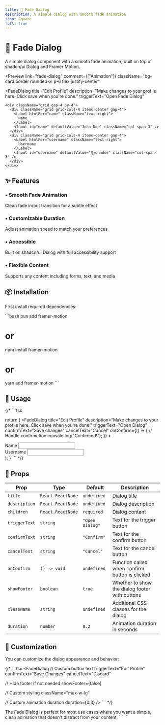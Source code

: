 ```yaml
---
title: 🌟 Fade Dialog
description: A simple dialog with smooth fade animation
icon: Square
full: true
---
```



# 🌟 Fade Dialog

A simple dialog component with a smooth fade animation, built on top of shadcn/ui Dialog and Framer Motion.

<Preview
  link="fade-dialog"
  comment={["Animation"]}
  className="bg-card border rounded-xl p-6 flex justify-center"
>
  <FadeDialog
    title="Edit Profile"
    description="Make changes to your profile here. Click save when you're done."
    triggerText="Open Fade Dialog"
  >
    <div className="grid gap-4 py-4">
      <div className="grid grid-cols-4 items-center gap-4">
        <Label htmlFor="name" className="text-right">
          Name
        </Label>
        <Input id="name" defaultValue="John Doe" className="col-span-3" />
      </div>
      <div className="grid grid-cols-4 items-center gap-4">
        <Label htmlFor="username" className="text-right">
          Username
        </Label>
        <Input id="username" defaultValue="@johndoe" className="col-span-3" />
      </div>
    </div>
  </FadeDialog>
</Preview>

## ✨ Features

<div className="grid grid-cols-1 md:grid-cols-2 gap-4 mt-6">
  <div className="p-4 rounded-lg border bg-card">
    <h3 className="font-semibold flex items-center gap-2">
      <span className="text-primary">•</span> Smooth Fade Animation
    </h3>
    <p className="mt-2 text-sm text-muted-foreground">
      Clean fade in/out transition for a subtle effect
    </p>
  </div>
  <div className="p-4 rounded-lg border bg-card">
    <h3 className="flex items-center gap-2 font-semibold">
      <span className="text-primary">•</span> Customizable Duration
    </h3>
    <p className="text-muted-foreground mt-2 text-sm">
      Adjust animation speed to match your preferences
    </p>
  </div>

  <div className="p-4 rounded-lg border bg-card">
    <h3 className="flex items-center gap-2 font-semibold">
      <span className="text-primary">•</span> Accessible
    </h3>
    <p className="text-muted-foreground mt-2 text-sm">
      Built on shadcn/ui Dialog with full accessibility support
    </p>
  </div>

  <div className="p-4 rounded-lg border bg-card">
    <h3 className="font-semibold flex items-center gap-2">
      <span className="text-primary">•</span> Flexible Content
    </h3>
    <p className="mt-2 text-sm text-muted-foreground">
      Supports any content including forms, text, and media
    </p>
  </div>
</div>

## 📦 Installation

First install required dependencies:

\`\`\`bash
bun add framer-motion
# or
npm install framer-motion
# or
yarn add framer-motion
\`\`\`

## 🧩 Usage

{/* \`\`\`tsx

  return (
    <FadeDialog
      title="Edit Profile"
      description="Make changes to your profile here. Click save when you're done."
      triggerText="Open Dialog"
      confirmText="Save changes"
      cancelText="Cancel"
      onConfirm={() => {
        // Handle confirmation
        console.log("Confirmed!");
      }}
    >
      <div className="grid gap-4 py-4">
        <div className="grid grid-cols-4 items-center gap-4">
          <Label htmlFor="name" className="text-right">
            Name
          </Label>
          <Input id="name" defaultValue="John Doe" className="col-span-3" />
        </div>
        <div className="grid grid-cols-4 items-center gap-4">
          <Label htmlFor="username" className="text-right">
            Username
          </Label>
          <Input id="username" defaultValue="@johndoe" className="col-span-3" />
        </div>
      </div>
    </FadeDialog>
  );
}
\`\`\` */}

## 🔧 Props

| Prop | Type | Default | Description |
|------|------|---------|-------------|
| `title` | `React.ReactNode` | `undefined` | Dialog title |
| `description` | `React.ReactNode` | `undefined` | Dialog description |
| `children` | `React.ReactNode` | `required` | Dialog content |
| `triggerText` | `string` | `"Open Dialog"` | Text for the trigger button |
| `confirmText` | `string` | `"Confirm"` | Text for the confirm button |
| `cancelText` | `string` | `"Cancel"` | Text for the cancel button |
| `onConfirm` | `() => void` | `undefined` | Function called when confirm button is clicked |
| `showFooter` | `boolean` | `true` | Whether to show the dialog footer with buttons |
| `className` | `string` | `undefined` | Additional CSS classes for the dialog |
| `duration` | `number` | `0.2` | Animation duration in seconds |

## 🎨 Customization

You can customize the dialog appearance and behavior:

{/* \`\`\`tsx
<FadeDialog
  // Custom button text
  triggerText="Edit Profile"
  confirmText="Save Changes"
  cancelText="Discard"
  
  // Hide footer if not needed
  showFooter={false}
  
  // Custom styling
  className="max-w-lg"
  
  // Custom animation duration
  duration={0.3}
/>
\`\`\` */}

The Fade Dialog is perfect for most use cases where you want a simple, clean animation that doesn't distract from your content.
\`\`\`
\`\`\`
